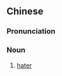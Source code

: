 ==Chinese==
{{zh-forms|type=21}}

===Pronunciation===
{{zh-pron
|m=chóuhènzhě
|cat=n
}}

===Noun===
{{zh-noun}}

# [[hater]]
